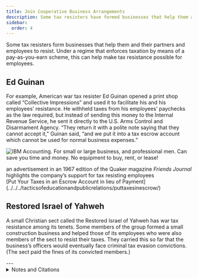 ```yaml
---
title: Join Cooperative Business Arrangements
description: Some tax resisters have formed businesses that help them and their partners and employees to resist.
sidebar:
  order: 4
---
```


Some tax resisters form businesses that help them and their partners and employees to resist.
Under a regime that enforces taxation by means of a pay-as-you-earn scheme, this can help make tax resistance possible for employees.

## <Badge text="Example" size="medium" /> Ed Guinan

For example, American war tax resister Ed Guinan opened a print shop called “Collective Impressions” and used it to facilitate his and his employees’ resistance.
He withheld taxes from his employees’ paychecks as the law required, but instead of sending this money to the Internal Revenue Service, he sent it directly to the U.S. Arms Control and Disarmament Agency.
“They return it with a polite note saying that they cannot accept it,” Guinan said, “and we put it into a tax escrow account which cannot be used for normal business expenses.”

![IBM Accounting. For small or large business, and professional men. Can save you time and money. No equipment to buy, rent, or lease!](../../../assets/southern-ca-business-service.gif)
<figcaption>an advertisement in an 1967 edition of the Quaker magazine <i>Friends Journal</i> highlights the company’s support for tax resisting employees</figcaption>

<Aside type="note" title="See also">
[Put Your Taxes in an Escrow Account in lieu of Payment](../../../tacticsofeducationandpublicrelations/puttaxesinescrow/)
</Aside>

## <Badge text="Example" size="medium" /> Restored Israel of Yahweh

A small Christian sect called the Restored Israel of Yahweh has war tax resistance among its tenets.
Some members of the group formed a small construction business and helped those of its employees who were also members of the sect to resist their taxes.
They carried this so far that the business’s officers would eventually face criminal tax evasion convictions.
(The sect paid the fines of its convicted members.)

<Aside type="wikipedia" title="Wikipedia">
  <WikipediaBadge title="J. Edward Guinan" />
  <WikipediaBadge title="Internal Revenue Service" />
  <WikipediaBadge title="Arms Control and Disarmament Agency" />
</Aside>
---

<details>
<summary>Notes and Citations</summary>

* Browning, Frank [“Tax Revolt!”](https://sniggle.net/TPL/index5.php?entry=02Apr12) <i>Inquiry</i> 2 April 1979
* Goldberger, Peter [“Resentencing of Restored Israel of Yahweh defendants”](https://sniggle.net/TPL/index5.php?entry=25Mar08) wtr-s email list, 24 March 2008

</details>
